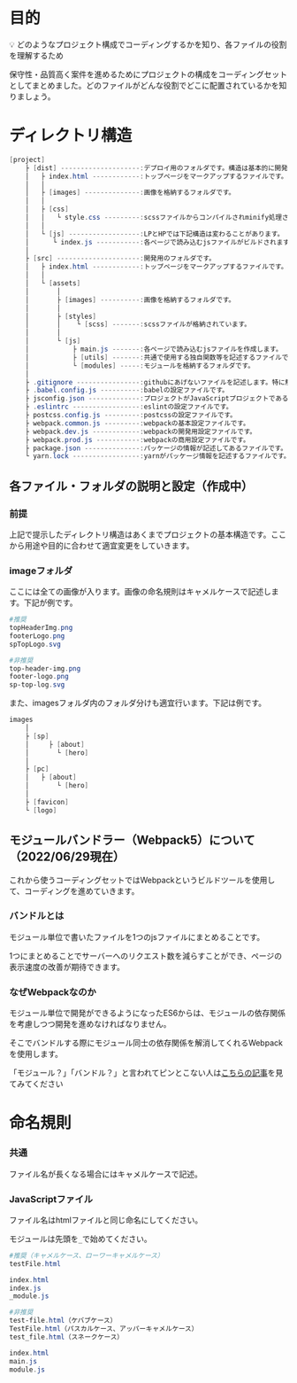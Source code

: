 # 目的

<aside>
💡 どのようなプロジェクト構成でコーディングするかを知り、各ファイルの役割を理解するため

</aside>

保守性・品質高く案件を進めるためにプロジェクトの構成をコーディングセットとしてまとめました。どのファイルがどんな役割でどこに配置されているかを知りましょう。

# ディレクトリ構造

```powershell
[project]
	├ [dist] --------------------:デプロイ用のフォルダです。構造は基本的に開発用フォルダと一緒です。
	│   ├ index.html ------------:トップページをマークアップするファイルです。複数ページがある場合は適宜htmlファイルを追加していきます。
	│   │
	│   ├ [images] --------------:画像を格納するフォルダです。
	│   │
	│   ├ [css]
	│   │   └ style.css ---------:scssファイルからコンパイルされminify処理されたcssファイルが格納されます。
	│   │
	│   └ [js] ------------------:LPとHPでは下記構造は変わることがあります。
	│      └ index.js -----------:各ページで読み込むjsファイルがビルドされます。
	│
	├ [src] ---------------------:開発用のフォルダです。
	│   ├ index.html ------------:トップページをマークアップするファイルです。複数ページがある場合は適宜htmlファイルを追加していきます。
	│   │
	│   └ [assets]
	│       │
	│       ├ [images] ----------:画像を格納するフォルダです。
	│       │
	│       ├ [styles]
	│       │    └ [scss] -------:scssファイルが格納されています。
	│       │
	│       └ [js]
	│           ├ main.js -------:各ページで読み込むjsファイルを作成します。
 	│           ├ [utils] -------:共通で使用する独自関数等を記述するファイルです。
	│           └ [modules] -----:モジュールを格納するフォルダです。
	│
	├ .gitignore ----------------:githubにあげないファイルを記述します。特に触る必要はありません。
	├ .babel.config.js ----------:babelの設定ファイルです。
	├ jsconfig.json -------------:プロジェクトがJavaScriptプロジェクトであることを知らせるファイルです。パスの設定などできます。。
	├ .eslintrc -----------------:eslintの設定ファイルです。
	├ postcss.config.js ---------:postcssの設定ファイルです。
	├ webpack.common.js ---------:webpackの基本設定ファイルです。
	├ webpack.dev.js ------------:webpackの開発用設定ファイルです。
	├ webpack.prod.js -----------:webpackの商用設定ファイルです。
	├ package.json --------------:パッケージの情報が記述してあるファイルです。
	└ yarn.lock -----------------:yarnがパッケージ情報を記述するファイルです。(触る必要なし)
```

## 各ファイル・フォルダの説明と設定（作成中）

### 前提

上記で提示したディレクトリ構造はあくまでプロジェクトの基本構造です。ここから用途や目的に合わせて適宜変更をしていきます。

### imageフォルダ

ここには全ての画像が入ります。画像の命名規則はキャメルケースで記述します。下記が例です。

```powershell
#推奨
topHeaderImg.png
footerLogo.png
spTopLogo.svg

#非推奨
top-header-img.png
footer-logo.png
sp-top-log.svg
```

また、imagesフォルダ内のフォルダ分けも適宜行います。下記は例です。

```powershell
images
	│
	├ [sp]
	│	  ├ [about]
	│		└ [hero]
	│
	├ [pc]
	│   ├ [about]
	│		└ [hero]
	│
	├ [favicon]
	└ [logo]
```

## モジュールバンドラー（Webpack5）について（2022/06/29現在）

これから使うコーディングセットではWebpackというビルドツールを使用して、コーディングを進めていきます。

### バンドルとは

モジュール単位で書いたファイルを1つのjsファイルにまとめることです。

1つにまとめることでサーバーへのリクエスト数を減らすことができ、ページの表示速度の改善が期待できます。

### なぜWebpackなのか

モジュール単位で開発ができるようになったES6からは、モジュールの依存関係を考慮しつつ開発を進めなければなりません。

そこでバンドルする際にモジュール同士の依存関係を解消してくれるWebpackを使用します。

「モジュール？」「バンドル？」と言われてピンとこない人は[こちらの記事](https://qiita.com/wanwanwan/items/9d8d3d5a6ef4be688c3e)を見てみてください

# 命名規則

### 共通

ファイル名が長くなる場合にはキャメルケースで記述。

### JavaScriptファイル

ファイル名はhtmlファイルと同じ命名にしてください。

モジュールは先頭を`_`で始めてください。

```powershell
#推奨（キャメルケース、ローワーキャメルケース）
testFile.html

index.html
index.js
_module.js

#非推奨
test-file.html（ケバブケース）
TestFile.html（パスカルケース、アッパーキャメルケース）
test_file.html（スネークケース）

index.html
main.js
module.js
```
